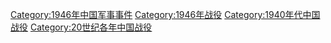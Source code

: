 [[Category:1946年中国军事事件|Category:1946年中国军事事件]]
[[Category:1946年战役|Category:1946年战役]]
[[Category:1940年代中国战役|Category:1940年代中国战役]]
[[Category:20世纪各年中国战役|Category:20世纪各年中国战役]]